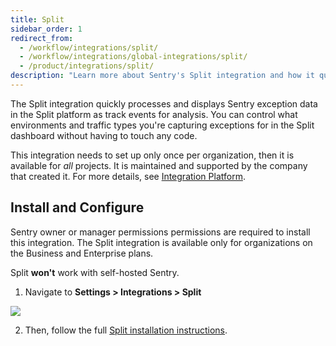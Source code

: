 ```yaml
---
title: Split
sidebar_order: 1
redirect_from:
  - /workflow/integrations/split/
  - /workflow/integrations/global-integrations/split/
  - /product/integrations/split/
description: "Learn more about Sentry's Split integration and how it quickly processes and displays Sentry exception data in the Split platform as track events for analysis. You can control what environments and traffic types you're capturing exceptions for in the Split dashboard without having to touch any code."
---
```


The Split integration quickly processes and displays Sentry exception data in the Split platform as track events for analysis. You can control what environments and traffic types you're capturing exceptions for in the Split dashboard without having to touch any code.

This integration needs to set up only once per organization, then it is available for _all_ projects. It is maintained and supported by the company that created it. For more details, see [Integration Platform](/product/integrations/integration-platform/).

## Install and Configure

<Note>

Sentry owner or manager permissions permissions are required to install this integration. The Split integration is available only for organizations on the Business and Enterprise plans.

Split **won't** work with self-hosted Sentry.

</Note>

1. Navigate to **Settings > Integrations > Split**

![](split.png)

2. Then, follow the full [Split installation instructions](https://help.split.io/hc/en-us/articles/360029879431).
